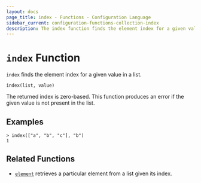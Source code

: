 ```yaml
---
layout: docs
page_title: index - Functions - Configuration Language
sidebar_current: configuration-functions-collection-index
description: The index function finds the element index for a given value in a list.
---
```


# `index` Function

`index` finds the element index for a given value in a list.

```hcl
index(list, value)
```

The returned index is zero-based. This function produces an error if the given
value is not present in the list.

## Examples

```
> index(["a", "b", "c"], "b")
1
```

## Related Functions

- [`element`](./element.html) retrieves a particular element from a list given
  its index.
